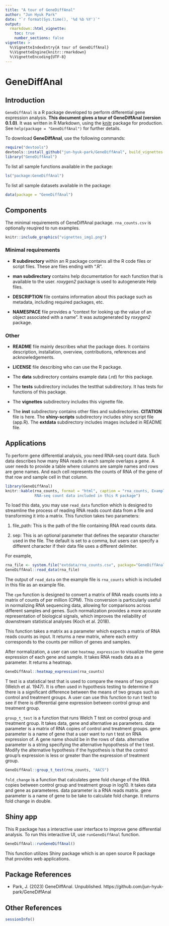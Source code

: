 ```yaml
---
title: "A tour of GeneDiffAnal"
author: "Jun Hyuk Park"
date: "`r format(Sys.time(), '%d %b %Y')`"
output: 
  rmarkdown::html_vignette:
    toc: true
    number_sections: false
vignette: >
  %\VignetteIndexEntry{A tour of GeneDiffAnal}
  %\VignetteEngine{knitr::rmarkdown}
  %\VignetteEncoding{UTF-8}
---
```


# GeneDiffAnal
       
## Introduction

`GeneDiffAnal` is a R package developed to perform differential gene expression
analysis. **This document gives a tour of GeneDiffAnal (version 0.1.0)**.
It was written in R Markdown, using the
[knitr](https://cran.r-project.org/package=knitr) package for production.
See `help(package = "GeneDiffAnal")` for further details. 

To download **GeneDiffAnal**, use the following commands:

``` r
require("devtools")
devtools::install_github("jun-hyuk-park/GeneDiffAnal", build_vignettes = TRUE)
library("GeneDiffAnal")
```

To list all sample functions available in the package:

``` r
ls("package:GeneDiffAnal")
```

To list all sample datasets available in the package:

``` r
data(package = "GeneDiffAnal")
```


## Components

The minimal requirements of GeneDiffAnal package. `rna_counts.csv` is 
optionally reuqired to run examples.

```r
knitr::include_graphics("vignettes_img1.png")
```

### Minimal requirements

* **R subdirectory** within an R package contains all the R code files
or script files. These are files ending with ".R". 

* **man subdirectory** contains help documentation for each function that
is available to the user. *roxygen2* package is used to autogenerate Help files.

* **DESCRIPTION** file contains information about this package such as
metadata, including required packages, etc.

* **NAMESPACE** file provides a "context for looking up the value of an object
associated with a name". It was autogenerated by *roxygen2* package.

### Other

* **README** file mainly describes what the package does. It contains
description, installation, overview, contributions, references and
acknowledgements.

* **LICENSE** file describing who can use the R package. 

* The **data** subdirectory contains example data (.rd) for this package.

* The **tests** subdirectory includes the testthat subdirectory. It has tests
for functions of this package.

* The **vignettes** subdirectory includes this vignette file.

* The **inst** subdirectory contains other files and subdirectories.
**CITATION** file is here. The **shiny-scripts** subdirectory includes shiny
script file (app.R). The **extdata** subdirectory includes images included in README 
file.




## Applications

To perform gene differential analysis, you need RNA-seq count data. Such data
describes how many RNA reads in each sample overlaps a gene. A user needs to 
provide a table where columns are sample names and rows are gene names. And 
each cell represents the counts of RNA of the gene of that row and sample cell 
in that column.

```r
library(GeneDiffAnal)
knitr::kable(rna_counts, format = "html", caption = "rna_counts, Example of 
             RNA-seq count data included in this R package")
```

To load this data, you may use `read_data` function which is designed to 
streamline the process of reading RNA reads count data from a file and 
transforming it into a matrix. This function takes two parameters:

1. file_path: This is the path of the file containing RNA read counts data.

2. sep: This is an optional parameter that defines the separator character 
used in the file. The default is set to a comma, but users can specify a 
different character if their data file uses a different delimiter.

For example,

```r
rna_file <- system.file("extdata/rna_counts.csv", package="GeneDiffAnal")
GeneDiffAnal::read_data(rna_file)
```

The output of `read_data` on the example file is `rna_counts` which is 
included in this file as an example file.

The `cpm` function is designed to convert a matrix of RNA reads counts into a 
matrix of counts of per million (CPM). This conversion is particularly useful 
in normalizing RNA sequencing data, allowing for comparisons across different 
samples and genes. Such normalization provides a more accurate representation 
of biological signals, which improves the reliability of downstream statistical 
analyses (Koch et al. 2018).

This function takes a matrix as a parameter which expects a matrix of RNA reads 
counts as input. It returns a new matrix, where each entry corresponds to the 
counts per million of genes and samples.

After normalization, a user can use `heatmap_expression` to visualize the 
gene expression of each gene and sample. It takes RNA reads data as a parameter.
It returns a heatmap.

```r
GeneDiffAnal::heatmap_expression(rna_counts)
```

T test is a statistical test that is used to compare the means of two groups 
(Welch et al. 1947). It is often used in hypothesis testing to determine if 
there is a significant difference between the means of two groups such as 
control and treatment groups. A user can use this function to run t test to see 
if there is differential gene expression between control group and treatment 
group.

`group_t_test` is a function that runs Welch T test on control group and 
treatment group. It takes data, gene and alternative as parameters. data 
parameter is a matrix of RNA copies of control and treatment groups. gene 
parameter is a name of gene that a user want to run t test on RNA expression 
of. A gene name should be in the rows of data. alternative parameter is a 
string specifying the alternative hyopothesis of the t test. Modify the 
alternative hypothesis if the hypothesis is that the control group's 
expression is less or greater than the expression of treatment group.


```r
GeneDiffAnal::group_t_test(rna_counts, "AACS")
```

`fold_change` is a function that calculates gene fold change of the RNA 
copies between control group and treatment group in log10. It takes data and 
gene as parameteres. data parameter is a RNA reads matrix. gene parameter is a 
name of gene to be take to calculate fold change. It returns fold change in 
double.

## Shiny app

This R package has a interactive user interface to improve gene differential 
analysis. To run this interactive UI, use `runGeneDiffAnal` function.

```r
GeneDiffAnal::runGeneDiffAnal()
```

This function utilizes Shiny package which is an open source R package that 
provides web applications.

## Package References

- Park, J. (2023) GeneDiffAnal. Unpublished.
https://github.com/jun-hyuk-park/GeneDiffAnal

## Other References


```r
sessionInfo()
```

